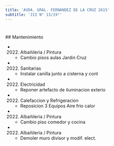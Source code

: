 ```yaml
---
title: 'AVDA. GRAL. FERNANDEZ DE LA CRUZ 2615'
subtitle: 'JII N° 13/19°'
---
```


#


 ## Mantenimiento

*  (2022) Albañileria / Pintura 
    + Cambio pisos aulas Jardin Cruz

*  (2022) Sanitarias 
    + Instalar canilla junto a cisterna y cont

*  (2022) Electricidad 
    + Reponer artefacto de iluminacion exterio

*  (2022) Calefaccion y Refrigeracion 
    + Reposicion 3 Equipos Aire frio calor

*  (2022) Albañileria / Pintura 
    + Cambio piso comedor y cocina

*  (2022) Albañileria / Pintura 
    + Demoler muro divisor y modif. elect.



